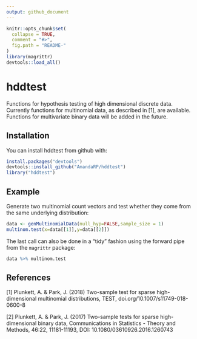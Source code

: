 ```yaml
---
output: github_document
---
```


<!-- README.md is generated from README.Rmd. Please edit that file -->

```r
knitr::opts_chunk$set(
  collapse = TRUE,
  comment = "#>",
  fig.path = "README-"
)
library(magrittr)
devtools::load_all()
```

# hddtest

Functions for hypothesis testing of high dimensional discrete data. Currently functions for multinomial data, as described in [1], are available. Functions for multivariate binary data will be added in the future.  

## Installation

You can install hddtest from github with:

```r
install.packages("devtools")
devtools::install_github("AmandaRP/hddtest")
library("hddtest")
```

## Example

Generate two multinomial count vectors and test whether they come from the same underlying distribution:

```r
data <- genMultinomialData(null_hyp=FALSE,sample_size = 1)
multinom.test(x=data[[1]],y=data[[2]])
```

The last call can also be done in a "tidy" fashion using the forward pipe from the `magrittr` package:

```r
data %>% multinom.test
```


## References

[1] Plunkett, A. & Park, J. (2018) Two-sample test for sparse high-dimensional multinomial distributions, TEST, doi.org/10.1007/s11749-018-0600-8

[2] Plunkett, A. & Park, J. (2017) Two-sample tests for sparse high-dimensional binary data, Communications in Statistics - Theory and Methods, 46:22, 11181-11193, DOI: 10.1080/03610926.2016.1260743
